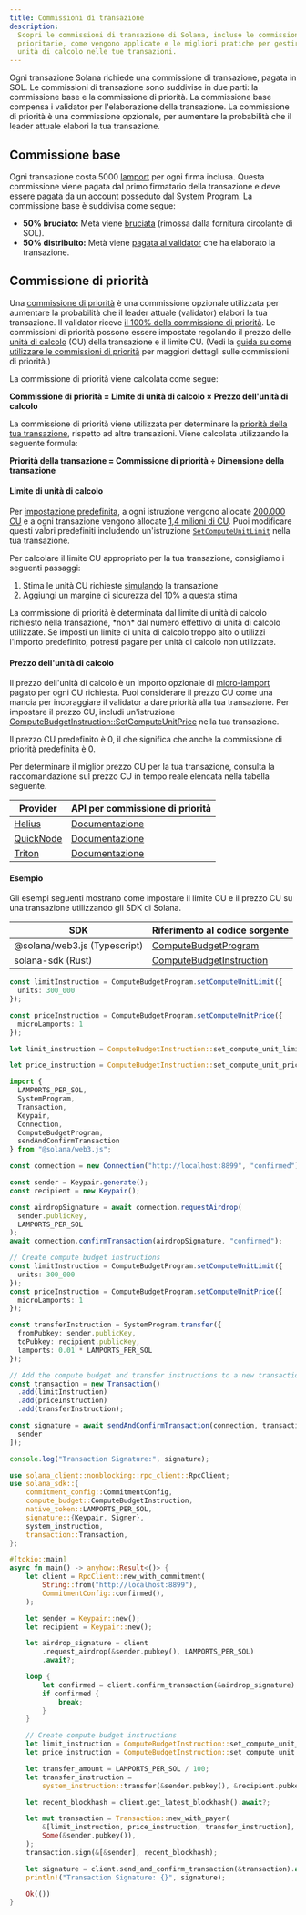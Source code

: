 ```yaml
---
title: Commissioni di transazione
description:
  Scopri le commissioni di transazione di Solana, incluse le commissioni base e
  prioritarie, come vengono applicate e le migliori pratiche per gestire le
  unità di calcolo nelle tue transazioni.
---
```


Ogni transazione Solana richiede una commissione di transazione, pagata in SOL.
Le commissioni di transazione sono suddivise in due parti: la commissione base e
la commissione di priorità. La commissione base compensa i validator per
l'elaborazione della transazione. La commissione di priorità è una commissione
opzionale, per aumentare la probabilità che il leader attuale elabori la tua
transazione.

## Commissione base

Ogni transazione costa 5000 [lamport](/docs/references/terminology#lamport) per
ogni firma inclusa. Questa commissione viene pagata dal primo firmatario della
transazione e deve essere pagata da un account posseduto dal System Program. La
commissione base è suddivisa come segue:

- **50% bruciato:** Metà viene
  [bruciata](https://github.com/anza-xyz/agave/blob/v2.1.13/sdk/fee-calculator/src/lib.rs#L70)
  (rimossa dalla fornitura circolante di SOL).
- **50% distribuito:** Metà viene
  [pagata al validator](https://github.com/anza-xyz/agave/blob/e621336acad4f5d6e5b860eaa1b074b01c99253c/runtime/src/bank/fee_distribution.rs#L58-L62)
  che ha elaborato la transazione.

## Commissione di priorità

Una
[commissione di priorità](https://github.com/anza-xyz/agave/blob/v2.2.14/compute-budget/src/compute_budget_limits.rs#L47-L48)
è una commissione opzionale utilizzata per aumentare la probabilità che il
leader attuale (validator) elabori la tua transazione. Il validator riceve
[il 100% della commissione di priorità](https://github.com/solana-foundation/solana-improvement-documents/blob/main/proposals/0096-reward-collected-priority-fee-in-entirety.md).
Le commissioni di priorità possono essere impostate regolando il prezzo delle
[unità di calcolo](/docs/references/terminology#compute-units) (CU) della
transazione e il limite CU. (Vedi la
[guida su come utilizzare le commissioni di priorità](/developers/guides/advanced/how-to-use-priority-fees)
per maggiori dettagli sulle commissioni di priorità.)

La commissione di priorità viene calcolata come segue:

**Commissione di priorità = Limite di unità di calcolo × Prezzo dell'unità di
calcolo**

La commissione di priorità viene utilizzata per determinare la
[priorità della tua transazione](https://github.com/anza-xyz/agave/blob/v2.2.14/core/src/banking_stage/transaction_scheduler/receive_and_buffer.rs#L646),
rispetto ad altre transazioni. Viene calcolata utilizzando la seguente formula:

**Priorità della transazione = Commissione di priorità ÷ Dimensione della
transazione**

#### Limite di unità di calcolo

Per
[impostazione predefinita](https://github.com/anza-xyz/agave/blob/v2.1.13/compute-budget/src/compute_budget.rs#L149-L197),
a ogni istruzione vengono allocate
[200.000 CU](https://github.com/anza-xyz/agave/blob/v2.1.13/compute-budget/src/compute_budget_limits.rs#L10)
e a ogni transazione vengono allocate
[1,4 milioni di CU](https://github.com/anza-xyz/agave/blob/v2.1.13/compute-budget/src/compute_budget_limits.rs#L14).
Puoi modificare questi valori predefiniti includendo un'istruzione
[`SetComputeUnitLimit`](https://github.com/anza-xyz/agave/blob/v2.1.13/sdk/src/compute_budget.rs#L42-L44)
nella tua transazione.

Per calcolare il limite CU appropriato per la tua transazione, consigliamo i
seguenti passaggi:

1. Stima le unità CU richieste
   [simulando](/developers/guides/advanced/how-to-request-optimal-compute) la
   transazione
2. Aggiungi un margine di sicurezza del 10% a questa stima

<Callout type="warn">
  La commissione di priorità è determinata dal limite di unità di calcolo
  richiesto nella transazione, *non* dal numero effettivo di unità di calcolo
  utilizzate. Se imposti un limite di unità di calcolo troppo alto o utilizzi
  l'importo predefinito, potresti pagare per unità di calcolo non utilizzate.
</Callout>

#### Prezzo dell'unità di calcolo

Il prezzo dell'unità di calcolo è un importo opzionale di
[micro-lamport](/docs/references/terminology#micro-lamports) pagato per ogni CU
richiesta. Puoi considerare il prezzo CU come una mancia per incoraggiare il
validator a dare priorità alla tua transazione. Per impostare il prezzo CU,
includi un'istruzione
[ComputeBudgetInstruction::SetComputeUnitPrice](https://github.com/anza-xyz/agave/blob/v2.1.13/sdk/src/compute_budget.rs#L48-L50)
nella tua transazione.

<Callout>
  Il prezzo CU predefinito è 0, il che significa che anche la commissione di
  priorità predefinita è 0.
</Callout>

Per determinare il miglior prezzo CU per la tua transazione, consulta la
raccomandazione sul prezzo CU in tempo reale elencata nella tabella seguente.

| Provider                                | API per commissione di priorità                                                    |
| --------------------------------------- | ---------------------------------------------------------------------------------- |
| [Helius](https://www.helius.dev/)       | [Documentazione](https://docs.helius.dev/solana-apis/priority-fee-api)             |
| [QuickNode](https://www.quicknode.com/) | [Documentazione](https://marketplace.quicknode.com/add-on/solana-priority-fee)     |
| [Triton](https://triton.one/)           | [Documentazione](https://docs.triton.one/chains/solana/improved-priority-fees-api) |

#### Esempio

Gli esempi seguenti mostrano come impostare il limite CU e il prezzo CU su una
transazione utilizzando gli SDK di Solana.

| SDK                          | Riferimento al codice sorgente                                                                                               |
| ---------------------------- | ---------------------------------------------------------------------------------------------------------------------------- |
| @solana/web3.js (Typescript) | [ComputeBudgetProgram](https://github.com/solana-foundation/solana-web3.js/blob/v1.98.0/src/programs/compute-budget.ts#L218) |
| solana-sdk (Rust)            | [ComputeBudgetInstruction](https://github.com/anza-xyz/agave/blob/v2.1.13/sdk/src/compute_budget.rs#L17-L31)                 |

<CodeTabs storage="compute-budget">

```ts !! title="Typescript"
const limitInstruction = ComputeBudgetProgram.setComputeUnitLimit({
  units: 300_000
});

const priceInstruction = ComputeBudgetProgram.setComputeUnitPrice({
  microLamports: 1
});
```

```rust !! title="Rust"
let limit_instruction = ComputeBudgetInstruction::set_compute_unit_limit(300_000);

let price_instruction = ComputeBudgetInstruction::set_compute_unit_price(1);
```

</CodeTabs>

<CodeTabs storage="compute-budget" flags="r">

```ts !! title="Typescript"
import {
  LAMPORTS_PER_SOL,
  SystemProgram,
  Transaction,
  Keypair,
  Connection,
  ComputeBudgetProgram,
  sendAndConfirmTransaction
} from "@solana/web3.js";

const connection = new Connection("http://localhost:8899", "confirmed");

const sender = Keypair.generate();
const recipient = new Keypair();

const airdropSignature = await connection.requestAirdrop(
  sender.publicKey,
  LAMPORTS_PER_SOL
);
await connection.confirmTransaction(airdropSignature, "confirmed");

// Create compute budget instructions
const limitInstruction = ComputeBudgetProgram.setComputeUnitLimit({
  units: 300_000
});
const priceInstruction = ComputeBudgetProgram.setComputeUnitPrice({
  microLamports: 1
});

const transferInstruction = SystemProgram.transfer({
  fromPubkey: sender.publicKey,
  toPubkey: recipient.publicKey,
  lamports: 0.01 * LAMPORTS_PER_SOL
});

// Add the compute budget and transfer instructions to a new transaction
const transaction = new Transaction()
  .add(limitInstruction)
  .add(priceInstruction)
  .add(transferInstruction);

const signature = await sendAndConfirmTransaction(connection, transaction, [
  sender
]);

console.log("Transaction Signature:", signature);
```

```rust !! title="Rust"
use solana_client::nonblocking::rpc_client::RpcClient;
use solana_sdk::{
    commitment_config::CommitmentConfig,
    compute_budget::ComputeBudgetInstruction,
    native_token::LAMPORTS_PER_SOL,
    signature::{Keypair, Signer},
    system_instruction,
    transaction::Transaction,
};

#[tokio::main]
async fn main() -> anyhow::Result<()> {
    let client = RpcClient::new_with_commitment(
        String::from("http://localhost:8899"),
        CommitmentConfig::confirmed(),
    );

    let sender = Keypair::new();
    let recipient = Keypair::new();

    let airdrop_signature = client
        .request_airdrop(&sender.pubkey(), LAMPORTS_PER_SOL)
        .await?;

    loop {
        let confirmed = client.confirm_transaction(&airdrop_signature).await?;
        if confirmed {
            break;
        }
    }

    // Create compute budget instructions
    let limit_instruction = ComputeBudgetInstruction::set_compute_unit_limit(300_000);
    let price_instruction = ComputeBudgetInstruction::set_compute_unit_price(1);

    let transfer_amount = LAMPORTS_PER_SOL / 100;
    let transfer_instruction =
        system_instruction::transfer(&sender.pubkey(), &recipient.pubkey(), transfer_amount);

    let recent_blockhash = client.get_latest_blockhash().await?;

    let mut transaction = Transaction::new_with_payer(
        &[limit_instruction, price_instruction, transfer_instruction],
        Some(&sender.pubkey()),
    );
    transaction.sign(&[&sender], recent_blockhash);

    let signature = client.send_and_confirm_transaction(&transaction).await?;
    println!("Transaction Signature: {}", signature);

    Ok(())
}
```

</CodeTabs>
